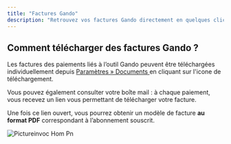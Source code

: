 ```yaml
---
title: "Factures Gando"
description: "Retrouvez vos factures Gando directement en quelques clics."
---
```


## Comment télécharger des factures Gando ?

Les factures des paiements liés à l’outil Gando peuvent être téléchargées individuellement depuis [Paramètres » Documents ](https://app.gando.pro/g/settings/documents)en cliquant sur l'icone de téléchargement.

Vous pouvez également consulter votre boîte mail : à chaque paiement, vous recevez un lien vous permettant de télécharger votre facture.

Une fois ce lien ouvert, vous pourrez obtenir un modèle de facture **au format PDF**  correspondant à l’abonnement souscrit.

![Pictureinvoc Hom Pn](/images/Pictureinvoc-hom.png)